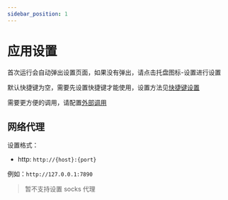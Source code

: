 ```yaml
---
sidebar_position: 1
---
```


# 应用设置

首次运行会自动弹出设置页面，如果没有弹出，请点击托盘图标-设置进行设置

默认快捷键为空，需要先设置快捷键才能使用，设置方法见[快捷键设置](/docs/tutorial/config/shortcut_config)

需要更方便的调用，请配置[外部调用](/docs/tutorial/config/plugin_config)

## 网络代理

设置格式：

- http: `http://{host}:{port}`

例如：`http://127.0.0.1:7890`

> 暂不支持设置 socks 代理

<div
  class="wwads-cn wwads-horizontal wwads-sticky"
  data-id="285"
  style={{ maxWidth: "180px" }}
></div>
